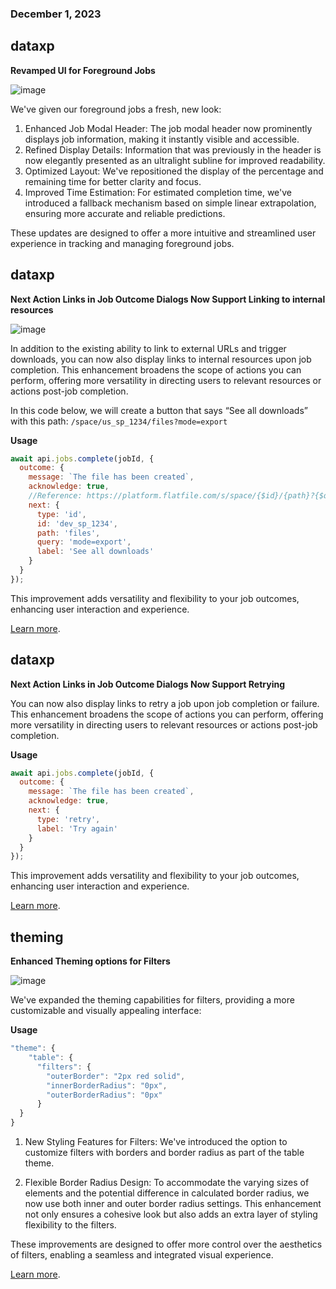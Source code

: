 ### December 1, 2023

## dataxp

**Revamped UI for Foreground Jobs**

![image](../changelog/images/foreground_facelift.png)

We've given our foreground jobs a fresh, new look:

1. Enhanced Job Modal Header: The job modal header now prominently displays job information, making it instantly visible and accessible.
2. Refined Display Details: Information that was previously in the header is now elegantly presented as an ultralight subline for improved readability.
3. Optimized Layout: We've repositioned the display of the percentage and remaining time for better clarity and focus.
4. Improved Time Estimation: For estimated completion time, we've introduced a fallback mechanism based on simple linear extrapolation, ensuring more accurate and reliable predictions.

These updates are designed to offer a more intuitive and streamlined user experience in tracking and managing foreground jobs.

## dataxp

**Next Action Links in Job Outcome Dialogs Now Support Linking to internal resources**

![image](../changelog/images/next_link.png)

In addition to the existing ability to link to external URLs and trigger downloads, you can now also display links to internal resources upon job completion. This enhancement broadens the scope of actions you can perform, offering more versatility in directing users to relevant resources or actions post-job completion.

In this code below, we will create a button that says “See all downloads” with this path: `/space/us_sp_1234/files?mode=export`

**Usage**

```jsx listener
await api.jobs.complete(jobId, {
  outcome: {
    message: `The file has been created`,
    acknowledge: true,
    //Reference: https://platform.flatfile.com/s/space/{$id}/{path}?{$query}
    next: {
      type: 'id',
      id: 'dev_sp_1234',
      path: 'files',
      query: 'mode=export',
      label: 'See all downloads'
    }
  }
});
```

This improvement adds versatility and flexibility to your job outcomes, enhancing user interaction and experience.

[Learn more](../orchestration/jobs#next-links).

## dataxp

**Next Action Links in Job Outcome Dialogs Now Support Retrying**

You can now also display links to retry a job upon job completion or failure. This enhancement broadens the scope of actions you can perform, offering more versatility in directing users to relevant resources or actions post-job completion.

**Usage**

```jsx listener
await api.jobs.complete(jobId, {
  outcome: {
    message: `The file has been created`,
    acknowledge: true,
    next: {
      type: 'retry',
      label: 'Try again'
    }
  }
});
```

This improvement adds versatility and flexibility to your job outcomes, enhancing user interaction and experience.

[Learn more](../orchestration/jobs#next-links).

## theming

**Enhanced Theming options for Filters**

![image](../changelog/images/theming_chips.png)

We've expanded the theming capabilities for filters, providing a more customizable and visually appealing interface:

**Usage**

```jsx
"theme": {
    "table": {
      "filters": {
        "outerBorder": "2px red solid",
        "innerBorderRadius": "0px",
        "outerBorderRadius": "0px"
      }
  }
}
```

1. New Styling Features for Filters: We've introduced the option to customize filters with borders and border radius as part of the table theme.

2. Flexible Border Radius Design: To accommodate the varying sizes of elements and the potential difference in calculated border radius, we now use both inner and outer border radius settings. This enhancement not only ensures a cohesive look but also adds an extra layer of styling flexibility to the filters.

These improvements are designed to offer more control over the aesthetics of filters, enabling a seamless and integrated visual experience.

[Learn more](../guides/theming).
